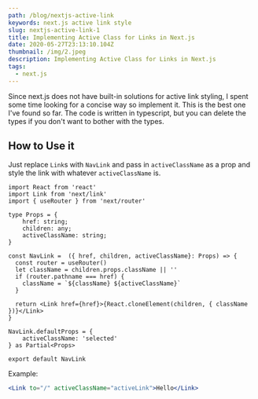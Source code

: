 ```yaml
---
path: /blog/nextjs-active-link
keywords: next.js active link style
slug: nextjs-active-link-1
title: Implementing Active Class for Links in Next.js
date: 2020-05-27T23:13:10.104Z
thumbnail: /img/2.jpeg
description: Implementing Active Class for Links in Next.js
tags:
  - next.js
---
```

Since next.js does not have built-in solutions for active link styling, I spent some time looking for a concise way so implement it. This is the best one I've found so far. The code is written in typescript, but you can delete the types if you don't want to bother with the types.

## How to Use it
Just replace `Link`s with `NavLink` and pass in `activeClassName` as a prop and style the link with whatever `activeClassName` is.

```tsx
import React from 'react'
import Link from 'next/link'
import { useRouter } from 'next/router'

type Props = {
    href: string;
    children: any;
    activeClassName: string;
}

const NavLink =  ({ href, children, activeClassName}: Props) => {
  const router = useRouter()
  let className = children.props.className || ''
  if (router.pathname === href) {
    className = `${className} ${activeClassName}`
  }

  return <Link href={href}>{React.cloneElement(children, { className })}</Link>
}

NavLink.defaultProps = {
    activeClassName: 'selected'
} as Partial<Props>

export default NavLink
```

Example:
```jsx
<Link to="/" activeClassName="activeLink">Hello</Link>
```